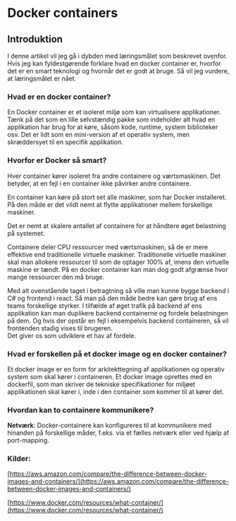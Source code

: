 # Docker containers
## Introduktion

I denne artikel vil jeg gå i dybden med læringsmålet som beskrevet ovenfor. Hvis jeg kan fyldestgørende forklare hvad en docker container er, hvorfor det er en smart teknologi og hvornår det er godt at bruge. Så vil jeg vurdere, at læringsmålet er nået.

### Hvad er en docker container?

En Docker container er et isoleret miljø som kan virtualisere applikationer. Tænk på det som en lille selvstændig pakke som indeholder alt hvad en applikation har brug for at køre, såsom kode, runtime, system biblioteker osv. Det er lidt som en mini-version af et operativ system, men skræddersyet til en specifik applikation.

### Hvorfor er Docker så smart?

Hver container kører isoleret fra andre containere og værtsmaskinen. Det betyder, at en fejl i en container ikke påvirker andre containere.

En container kan køre på stort set alle maskiner, som har Docker installeret. På den måde er det vildt nemt at flytte applikationer mellem forskellige maskiner.

Det er nemt at skalere antallet af containere for at håndtere øget belastning på systemet. 

Containere deler CPU ressourcer med værtsmaskinen, så de er mere effektive end traditionelle virtuelle maskiner. Traditionelle virtuelle maskiner skal man allokere ressourcer til som de optager 100% af, imens den virtuelle maskine er tændt. På en docker container kan man dog godt afgrænse hvor mange ressourcer den må bruge.

Med alt ovenstående taget i betragtning så ville man kunne bygge backend i C\# og frontend i react. Så man på den måde bedre kan gøre brug af ens teams forskellige styrker. I tilfælde af øget trafik på backend af ens applikation kan man duplikere backend containerne og fordele belastningen på dem. Og hvis der opstår en fejl i eksempelvis backend containeren, så vil frontenden stadig vises til brugeren.   
Det giver os som udviklere et hav af fordele.

### Hvad er forskellen på et docker image og en docker container?

Et docker image er en form for arkitekttegning af applikationen og operativ system som skal kører i containeren. Et docker image oprettes med en dockerfil, som man skriver de tekniske specifikationer for miljøet applikationen skal kører i, inde i den container som kommer til at kører det.

### Hvordan kan to containere kommunikere?

**Netværk**: Docker-containere kan konfigureres til at kommunikere med hinanden på forskellige måder, f.eks. via et fælles netværk eller ved hjælp af port-mapping.  


### Kilder:

[https://aws.amazon.com/compare/the-difference-between-docker-images-and-containers/](https://aws.amazon.com/compare/the-difference-between-docker-images-and-containers/) 

[https://www.docker.com/resources/what-container/](https://www.docker.com/resources/what-container/)

